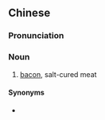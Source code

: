 {{also|咸肉}}
==Chinese==
{{zh-forms|s=咸肉}}

===Pronunciation===
{{zh-pron
|m=xiánròu
|c=haam4 juk6
|cat=n
}}

===Noun===
{{zh-noun}}

# [[bacon]], salt-cured meat

====Synonyms====
* {{zh-l|培根}}

{{zh-cat|Meats}}